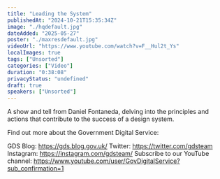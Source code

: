 ```yaml
---
title: "Leading the System"
publishedAt: "2024-10-21T15:35:34Z"
image: "./hqdefault.jpg"
dateAdded: "2025-05-27"
poster: "./maxresdefault.jpg"
videoUrl: "https://www.youtube.com/watch?v=F__Hul2t_Ys"
localImages: true
tags: ["Unsorted"]
categories: ["Video"]
duration: "0:38:08"
privacyStatus: "undefined"
draft: true
speakers: ["Unsorted"]
---
```

A show and tell from Daniel Fontaneda, delving into the principles and actions that contribute to the success of a design system.

Find out more about the Government Digital Service:

GDS Blog: https://gds.blog.gov.uk/
Twitter: https://twitter.com/gdsteam 
Instagram: https://instagram.com/gdsteam/ 
Subscribe to our YouTube channel: 
https://www.youtube.com/user/GovDigitalService?sub_confirmation=1
